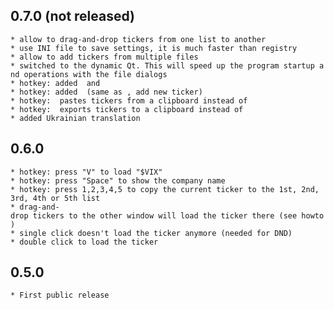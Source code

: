 == 0.7.0 (not released) ==
 * allow to drag-and-drop tickers from one list to another
 * use INI file to save settings, it is much faster than registry
 * allow to add tickers from multiple files
 * switched to the dynamic Qt. This will speed up the program startup and operations with the file dialogs
 * hotkey: added {{{PageUp}}} and {{{PageDown}}}
 * hotkey: added {{{Insert}}} (same as {{{O}}}, add new ticker)
 * hotkey: {{{P}}} pastes tickers from a clipboard instead of {{{C}}}
 * hotkey: {{{C}}} exports tickers to a clipboard instead of {{{D}}}
 * added Ukrainian translation

== 0.6.0 ==
 * hotkey: press "V" to load "$VIX"
 * hotkey: press "Space" to show the company name
 * hotkey: press 1,2,3,4,5 to copy the current ticker to the 1st, 2nd, 3rd, 4th or 5th list
 * drag-and-drop tickers to the other window will load the ticker there (see howto)
 * single click doesn't load the ticker anymore (needed for DND)
 * double click to load the ticker

== 0.5.0 ==
 * First public release